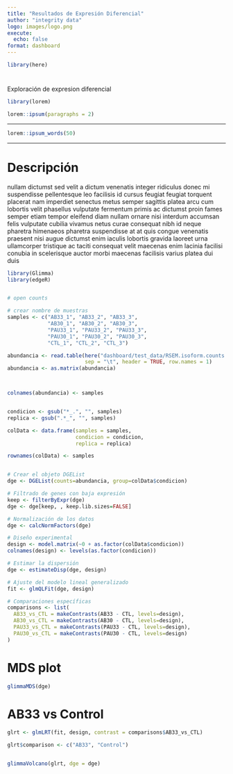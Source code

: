 ```yaml
---
title: "Resultados de Expresión Diferencial"
author: "integrity data"
logo: images/logo.png
execute:
  echo: false
format: dashboard
---
```



```r
library(here)
```

# {.sidebar}

Exploración de expresion diferencial 

```r
library(lorem)

lorem::ipsum(paragraphs = 2)
```


***

```r
lorem::ipsum_words(50)
```



***

# Descripción

nullam dictumst sed velit a dictum venenatis integer ridiculus donec mi suspendisse pellentesque leo facilisis id cursus feugiat feugiat torquent placerat nam imperdiet senectus metus semper sagittis platea arcu cum lobortis velit phasellus vulputate fermentum primis ac dictumst proin fames semper etiam tempor eleifend diam nullam ornare nisi interdum accumsan felis vulputate cubilia vivamus netus curae consequat nibh id neque pharetra himenaeos pharetra suspendisse at at quis congue venenatis praesent nisi augue dictumst enim iaculis lobortis gravida laoreet urna ullamcorper tristique ac taciti consequat velit maecenas enim lacinia facilisi conubia in scelerisque auctor morbi maecenas facilisis varius platea dui duis


```r
library(Glimma)
library(edgeR)


# open counts

# crear nombre de muestras
samples <- c("AB33_1", "AB33_2", "AB33_3",
             "AB30_1", "AB30_2", "AB30_3",
             "PAU33_1", "PAU33_2", "PAU33_3",
             "PAU30_1", "PAU30_2", "PAU30_3",
             "CTL_1", "CTL_2", "CTL_3")

abundancia <- read.table(here("dashboard/test_data/RSEM.isoform.counts.matrix"),
                         sep = "\t", header = TRUE, row.names = 1)
abundancia <- as.matrix(abundancia)



colnames(abundancia) <- samples


condicion <- gsub("*_.", "", samples)
replica <- gsub(".*_", "", samples)

colData <- data.frame(samples = samples,
                      condicion = condicion,
                      replica = replica)

rownames(colData) <- samples


# Crear el objeto DGEList
dge <- DGEList(counts=abundancia, group=colData$condicion)

# Filtrado de genes con baja expresión
keep <- filterByExpr(dge)
dge <- dge[keep, , keep.lib.sizes=FALSE]

# Normalización de los datos
dge <- calcNormFactors(dge)
```



```r

# Diseño experimental
design <- model.matrix(~0 + as.factor(colData$condicion))
colnames(design) <- levels(as.factor(condicion))

# Estimar la dispersión
dge <- estimateDisp(dge, design)

# Ajuste del modelo lineal generalizado
fit <- glmQLFit(dge, design)

# Comparaciones específicas
comparisons <- list(
  AB33_vs_CTL = makeContrasts(AB33 - CTL, levels=design),
  AB30_vs_CTL = makeContrasts(AB30 - CTL, levels=design),
  PAU33_vs_CTL = makeContrasts(PAU33 - CTL, levels=design),
  PAU30_vs_CTL = makeContrasts(PAU30 - CTL, levels=design)
)

```



#  MDS plot {height=80%}

```r

glimmaMDS(dge)


```

# AB33 vs Control {height=90%}

```r

glrt <- glmLRT(fit, design, contrast = comparisons$AB33_vs_CTL)

glrt$comparison <- c("AB33", "Control")


glimmaVolcano(glrt, dge = dge)
```

